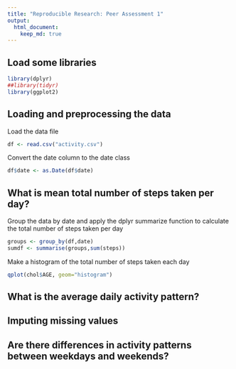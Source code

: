 ```yaml
---
title: "Reproducible Research: Peer Assessment 1"
output: 
  html_document:
    keep_md: true
---
```


## Load some libraries
```r
library(dplyr)
##library(tidyr)
library(ggplot2)
```

## Loading and preprocessing the data
Load the data file
```r
df <- read.csv("activity.csv")
```

Convert the date column to the date class
```r
df$date <- as.Date(df$date)
```

## What is mean total number of steps taken per day?

Group the data by date and apply the dplyr summarize function to
calculate the total number of steps taken per day
```r
groups <- group_by(df,date)
sumdf <- summarise(groups,sum(steps))
```

Make a histogram of the total number of steps taken each day
```r
qplot(chol$AGE, geom="histogram") 
```

## What is the average daily activity pattern?



## Imputing missing values



## Are there differences in activity patterns between weekdays and weekends?
